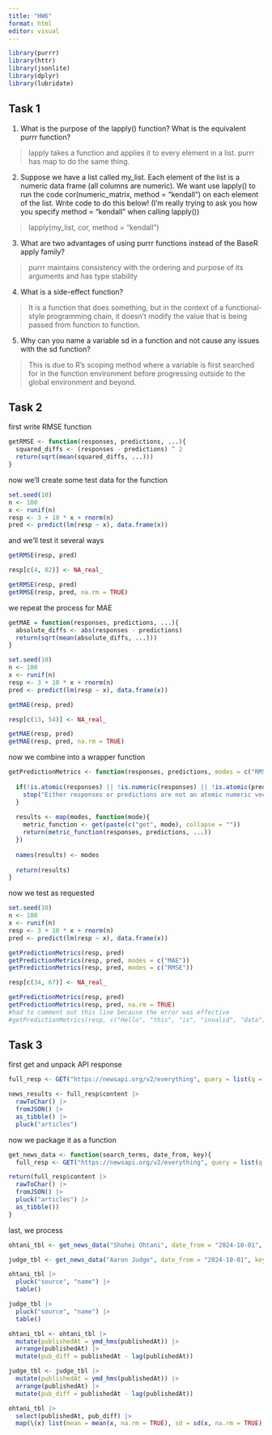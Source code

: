 ```yaml
---
title: "HW6"
format: html
editor: visual
---
```


```r
library(purrr)
library(httr)
library(jsonlite)
library(dplyr)
library(lubridate)
```


## Task 1

1.  What is the purpose of the lapply() function? What is the equivalent purrr function?

> lapply takes a function and applies it to every element in a list. purrr has map to do the same thing.

2.  Suppose we have a list called my_list. Each element of the list is a numeric data frame (all columns are numeric). We want use lapply() to run the code cor(numeric_matrix, method = "kendall") on each element of the list. Write code to do this below! (I’m really trying to ask you how you specify method = "kendall" when calling lapply())

> lapply(my_list, cor, method = "kendall")

3.  What are two advantages of using purrr functions instead of the BaseR apply family?

> purrr maintains consistency with the ordering and purpose of its arguments and has type stability

4.  What is a side-effect function?

> It is a function that does something, but in the context of a functional-style programming chain, it doesn't modify the value that is being passed from function to function.

5.  Why can you name a variable sd in a function and not cause any issues with the sd function?

> This is due to R's scoping method where a variable is first searched for in the function environment before progressing outside to the global environment and beyond.

## Task 2

first write RMSE function

```r
getRMSE <- function(responses, predictions, ...){
  squared_diffs <- (responses - predictions) ^ 2
  return(sqrt(mean(squared_diffs, ...)))
}
```

now we'll create some test data for the function

```r
set.seed(10)
n <- 100
x <- runif(n)
resp <- 3 + 10 * x + rnorm(n)
pred <- predict(lm(resp ~ x), data.frame(x))
```

and we'll test it several ways

```r
getRMSE(resp, pred)

resp[c(4, 82)] <- NA_real_

getRMSE(resp, pred)
getRMSE(resp, pred, na.rm = TRUE)
```

we repeat the process for MAE

```r
getMAE = function(responses, predictions, ...){
  absolute_diffs <- abs(responses - predictions)
  return(sqrt(mean(absolute_diffs, ...)))
}

set.seed(10)
n <- 100
x <- runif(n)
resp <- 3 + 10 * x + rnorm(n)
pred <- predict(lm(resp ~ x), data.frame(x))

getMAE(resp, pred)

resp[c(13, 54)] <- NA_real_

getMAE(resp, pred)
getMAE(resp, pred, na.rm = TRUE)
```

now we combine into a wrapper function

```r
getPredictionMetrics <- function(responses, predictions, modes = c("RMSE", "MAE"), ...){
  
  if(!is.atomic(responses) || !is.numeric(responses) || !is.atomic(predictions) || !is.numeric(predictions)){
    stop("Either responses or predictions are not an atomic numeric vector")
  }
  
  results <- map(modes, function(mode){
    metric_function <- get(paste(c("get", mode), collapse = ""))
    return(metric_function(responses, predictions, ...))
  })
  
  names(results) <- modes
  
  return(results)
}
```

now we test as requested

```r
set.seed(10)
n <- 100
x <- runif(n)
resp <- 3 + 10 * x + rnorm(n)
pred <- predict(lm(resp ~ x), data.frame(x))

getPredictionMetrics(resp, pred)
getPredictionMetrics(resp, pred, modes = c("MAE"))
getPredictionMetrics(resp, pred, modes = c("RMSE"))

resp[c(34, 67)] <- NA_real_

getPredictionMetrics(resp, pred)
getPredictionMetrics(resp, pred, na.rm = TRUE)
#had to comment out this line because the error was effective
#getPredictionMetrics(resp, c("Hello", "this", "is", "invalid", "data"))
```

## Task 3

first get and unpack API response

```r
full_resp <- GET("https://newsapi.org/v2/everything", query = list(q = "click to cancel", apiKey = "675b998446044db1b34cd9f57dcfa261"))

news_results <- full_resp$content |> 
  rawToChar() |> 
  fromJSON() |> 
  as_tibble() |> 
  pluck("articles")
```

now we package it as a function

```r
get_news_data <- function(search_terms, date_from, key){
  full_resp <- GET("https://newsapi.org/v2/everything", query = list(q = search_terms, from = date_from, apiKey = key))

return(full_resp$content |> 
  rawToChar() |> 
  fromJSON() |>  
  pluck("articles") |> 
  as_tibble())
}
```

last, we process

```r
ohtani_tbl <- get_news_data("Shohei Ohtani", date_from = "2024-10-01", key = "675b998446044db1b34cd9f57dcfa261")

judge_tbl <- get_news_data("Aaron Judge", date_from = "2024-10-01", key = "675b998446044db1b34cd9f57dcfa261")

ohtani_tbl |> 
  pluck("source", "name") |> 
  table()

judge_tbl |> 
  pluck("source", "name") |> 
  table()

ohtani_tbl <- ohtani_tbl |> 
  mutate(publishedAt = ymd_hms(publishedAt)) |> 
  arrange(publishedAt) |> 
  mutate(pub_diff = publishedAt - lag(publishedAt))

judge_tbl <- judge_tbl |> 
  mutate(publishedAt = ymd_hms(publishedAt)) |> 
  arrange(publishedAt) |> 
  mutate(pub_diff = publishedAt - lag(publishedAt))

ohtani_tbl |> 
  select(publishedAt, pub_diff) |> 
  map(\(x) list(mean = mean(x, na.rm = TRUE), sd = sd(x, na.rm = TRUE), median = median(x, na.rm = TRUE)))
```